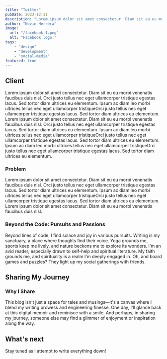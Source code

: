 ```yaml
---
title: "Twitter"
pubDate: 2023-12-11
description: "Lorem ipsum dolor sit amet consectetur. Diam sit eu eu morbi venenatis faucibus duis nisl. Orci justo tellus nec eget ullamcorper tristique egestas lacus. Sed tortor diam ultrices eu elementum. Ipsum ac diam leo morbi ultrices.tellus nec eget ullamcorper."
author: "Kevin Herrera"
image:
  url: "/facebook-1.png"
  alt: "Facebook logo."
tags:
    - "design"
    - "development"
    - "social-media"
featured: true    
---
```


## Client

Lorem ipsum dolor sit amet consectetur. Diam sit eu eu morbi venenatis faucibus duis nisl. Orci justo tellus nec eget ullamcorper tristique egestas lacus. Sed tortor diam ultrices eu elementum. Ipsum ac diam leo morbi ultrices.tellus nec eget ullamcorper tristiqueOrci justo tellus nec eget ullamcorper tristique egestas lacus. Sed tortor diam ultrices eu elementum. Lorem ipsum dolor sit amet consectetur. Diam sit eu eu morbi venenatis faucibus duis nisl. Orci justo tellus nec eget ullamcorper tristique egestas lacus. Sed tortor diam ultrices eu elementum. Ipsum ac diam leo morbi ultrices.tellus nec eget ullamcorper tristiqueOrci justo tellus nec eget ullamcorper tristique egestas lacus. Sed tortor diam ultrices eu elementum. Ipsum ac diam leo morbi ultrices.tellus nec eget ullamcorper tristiqueOrci justo tellus nec eget ullamcorper tristique egestas lacus. Sed tortor diam ultrices eu elementum.

### Problem

Lorem ipsum dolor sit amet consectetur. Diam sit eu eu morbi venenatis faucibus duis nisl. Orci justo tellus nec eget ullamcorper tristique egestas lacus. Sed tortor diam ultrices eu elementum. Ipsum ac diam leo morbi ultrices.tellus nec eget ullamcorper tristiqueOrci justo tellus nec eget ullamcorper tristique egestas lacus. Sed tortor diam ultrices eu elementum. Lorem ipsum dolor sit amet consectetur. Diam sit eu eu morbi venenatis faucibus duis nisl.



### Beyond the Code: Pursuits and Passions

Beyond lines of code, I find solace and joy in various pursuits. Writing is my sanctuary, a place where thoughts find their voice. Yoga grounds me, sports keep me lively, and nature beckons me to explore its wonders. I'm an avid reader, especially drawn to self-help and spiritual literature. My faith grounds me, and spirituality is a realm I'm deeply engaged in. Oh, and board games and puzzles? They light up my social gatherings with friends.

## Sharing My Journey

### Why I Share

This blog isn't just a space for tales and musings—it's a canvas where I blend my writing prowess and engineering finesse. One day, I'll glance back at this digital memoir and reminisce with a smile. And perhaps, in sharing my journey, someone else may find a glimmer of enjoyment or inspiration along the way.

## What's next

Stay tuned as I attempt to write everything down!
